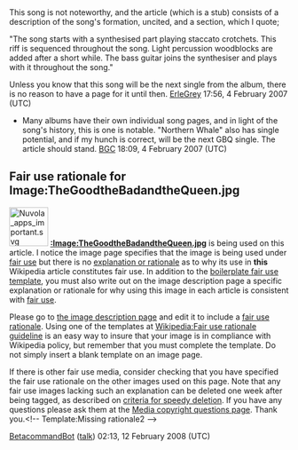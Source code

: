 <article id="9311226" title=Talk:Northern Whale>
	<talkpage id="9311226" title="Talk:Northern Whale">
{{Songs|class=Stub|auto=yes}}
This song is not noteworthy, and the article (which is a stub) consists of a description of the song's formation, uncited, and a section, which I quote;

&quot;The song starts with a synthesised part playing staccato crotchets. This riff is sequenced throughout the song. Light percussion woodblocks are added after a short while. The bass guitar joins the synthesiser and plays with it throughout the song.&quot;

Unless you know that this song will be the next single from the album, there is no reason to have a page for it until then. [[User:ErleGrey|ErleGrey]] 17:56, 4 February 2007 (UTC)

* Many albums have their own individual song pages, and in light of the song's history, this is one is notable.  &quot;Northern Whale&quot; also has single potential, and if my hunch is correct, will be the next GBQ single.  The article should stand.  [[User:BGC|BGC]] 18:09, 4 February 2007 (UTC)

==Fair use rationale for Image:TheGoodtheBadandtheQueen.jpg==
[[Image:Nuvola apps important.svg|70px|left]]
'''[[:Image:TheGoodtheBadandtheQueen.jpg]]''' is being used on this article. I notice the image page specifies that the image is being used under [[Wikipedia:Fair use|fair use]] but there is no [[Wikipedia:Fair use rationale guideline|explanation or rationale]] as to why its use in '''this''' Wikipedia article constitutes fair use. In addition to the [[Wikipedia:Image copyright tags/Fair use|boilerplate fair use template]], you must also write out on the image description page a specific explanation or rationale for why using this image in each article is consistent with [[WP:FU|fair use]].

Please go to [[:Image:TheGoodtheBadandtheQueen.jpg|the image description page]] and edit it to include a [[Wikipedia:Fair use rationale guideline |fair use rationale]]. Using one of the templates at [[Wikipedia:Fair use rationale guideline]] is an easy way to insure that your image is in compliance with Wikipedia policy, but remember that you must complete the template. Do not simply insert a blank template on an image page.

If there is  other fair use media, consider checking that you have specified the fair use rationale on the other images used on this page.  Note that any fair use images lacking such an explanation can be deleted one week after being tagged, as described on [[Wikipedia:Criteria for speedy deletion#Images.2FMedia|criteria for speedy deletion]]. If you have any questions please ask them at the [[Wikipedia:Media copyright questions|Media copyright questions page]]. Thank you.&lt;!-- Template:Missing rationale2 --&gt;

[[User:BetacommandBot|BetacommandBot]] ([[User talk:BetacommandBot|talk]]) 02:13, 12 February 2008 (UTC)
	</talkpage>
</article>